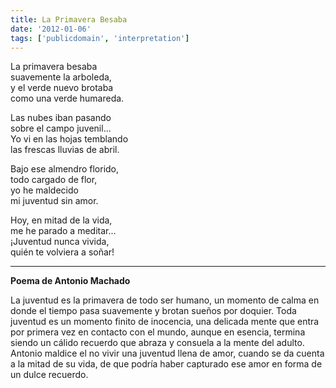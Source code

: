 ```yaml
---
title: La Primavera Besaba
date: '2012-01-06'
tags: ['publicdomain', 'interpretation']
---
```


<div className="italic">
La primavera besaba<br/>
suavemente la arboleda,<br/>
y el verde nuevo brotaba<br/>
como una verde humareda.<br/>  

Las nubes iban pasando<br/>
sobre el campo juvenil...<br/>
Yo vi en las hojas temblando<br/>
las frescas lluvias de abril.<br/>

Bajo ese almendro florido,<br/>
todo cargado de flor,<br/>
yo he maldecido<br/>
mi juventud sin amor.<br/>

Hoy, en mitad de la vida,<br/>
me he parado a meditar...<br/>
¡Juventud nunca vivida,<br/>
quién te volviera a soñar!<br/> 
</div>

***

**Poema de Antonio Machado**

La juventud es la primavera de todo ser humano, un momento de calma en donde el tiempo pasa suavemente y brotan sueños por doquier. Toda juventud es un momento finito de inocencia, una delicada mente que entra por primera vez en contacto con el mundo, aunque en esencia, termina siendo un cálido recuerdo que abraza y consuela a la mente del adulto. Antonio maldice el no vivir una juventud llena de amor, cuando se da cuenta a la mitad de su vida, de que podría haber capturado ese amor en forma de un dulce recuerdo.

